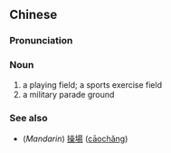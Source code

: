 {{also|运动埕}}
==Chinese==
{{zh-forms|s=运动埕|type=21}}

===Pronunciation===
{{zh-pron
|mn=ūn-tōng-tiâⁿ
|cat=n
}}

===Noun===
{{zh-noun}} {{tcx|Min Nan|lang=zh}}

# a playing field; a sports exercise field
# a military parade ground

===See also===
* (''Mandarin'') [[操場]] ([[cāochǎng]])
